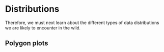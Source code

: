 # Distributions

Therefore, we must next learn about the different types of data distributions we are likely to encounter in the wild.

## Polygon plots
